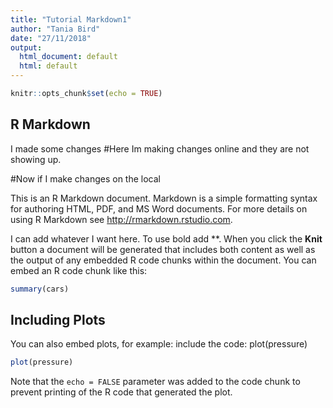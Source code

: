 ```yaml
---
title: "Tutorial Markdown1"
author: "Tania Bird"
date: "27/11/2018"
output:
  html_document: default
  html: default
---
```


```r
knitr::opts_chunk$set(echo = TRUE)
```

## R Markdown

I made some changes
#Here Im making changes online and they are not showing up.

#Now if I make changes on the local

This is an R Markdown document. Markdown is a simple formatting syntax for authoring HTML, PDF, and MS Word documents. For more details on using R Markdown see <http://rmarkdown.rstudio.com>.

I can add whatever I want here. To use bold add \**\.
When you click the **Knit** button a document will be generated that includes both content as well as the output of any embedded R code chunks within the document. You can embed an R code chunk like this:


```r
summary(cars)
```

## Including Plots

You can also embed plots, for example: include the code: plot(pressure)


```r
plot(pressure)
```

Note that the `echo = FALSE` parameter was added to the code chunk to prevent printing of the R code that generated the plot.
